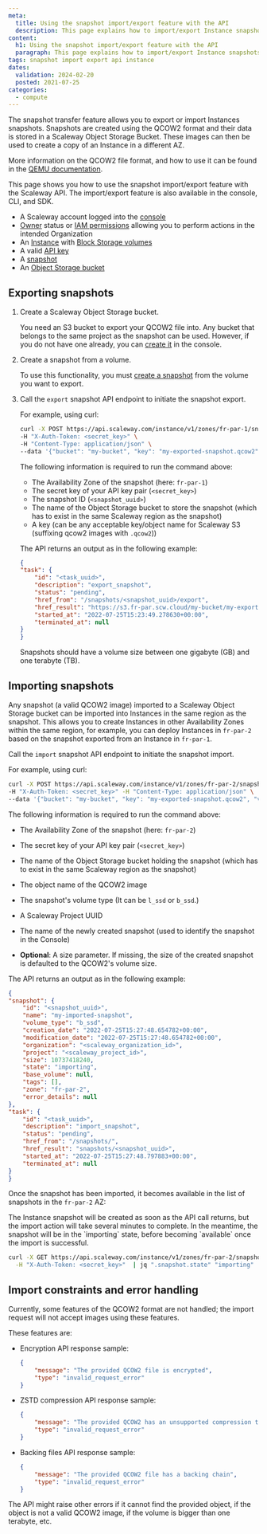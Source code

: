 ```yaml
---
meta:
  title: Using the snapshot import/export feature with the API
  description: This page explains how to import/export Instance snapshots using the Scaleway API
content:
  h1: Using the snapshot import/export feature with the API
  paragraph: This page explains how to import/export Instance snapshots using the Scaleway API
tags: snapshot import export api instance 
dates:
  validation: 2024-02-20
  posted: 2021-07-25
categories:
  - compute
---
```


The snapshot transfer feature allows you to export or import Instances snapshots.
Snapshots are created using the QCOW2 format and their data is stored in a Scaleway Object Storage Bucket. These images can then be used to create a copy of an Instance in a different AZ.

More information on the QCOW2 file format, and how to use it can be found in the [QEMU documentation](https://www.qemu.org/docs/master/system/images.html#cmdoption-image-formats-arg-qcow2).

<Message type="tip">
  This page shows you how to use the snapshot import/export feature with the Scaleway API. The import/export feature is also available in the console, CLI, and SDK.
</Message>

<Macro id="requirements" />

- A Scaleway account logged into the [console](https://console.scaleway.com)
- [Owner](/identity-and-access-management/iam/concepts/#owner) status or [IAM permissions](/identity-and-access-management/iam/concepts/#permission) allowing you to perform actions in the intended Organization
- An [Instance](/compute/instances/how-to/create-an-instance) with [Block Storage volumes](/storage/block/how-to/create-a-volume)
- A valid [API key](/identity-and-access-management/iam/how-to/create-api-keys/)
- A [snapshot](/compute/instances/how-to/create-a-snapshot)
- An [Object Storage bucket](/storage/object/how-to/create-a-bucket)

## Exporting snapshots

1. Create a Scaleway Object Storage bucket.

    You need an S3 bucket to export your QCOW2 file into. Any bucket that belongs to the same project as the snapshot can be used. However, if you do not have one already, you can [create it](/storage/object/how-to/create-a-bucket/) in the console.
2. Create a snapshot from a volume.

    To use this functionality, you must [create a snapshot](/compute/instances/how-to/create-a-snapshot/#how-to-create-a-snapshot) from the volume you want to export.
3. Call the `export` snapshot API endpoint to initiate the snapshot export.

    For example, using curl:
    ```sh
    curl -X POST https://api.scaleway.com/instance/v1/zones/fr-par-1/snapshots/<snapshot_uuid>/export \
    -H "X-Auth-Token: <secret_key>" \
    -H "Content-Type: application/json" \
    --data '{"bucket": "my-bucket", "key": "my-exported-snapshot.qcow2"}'
      ```
    The following information is required to run the command above: 
      - The Availability Zone of the snapshot (here: `fr-par-1`)
      - The secret key of your API key pair (`<secret_key>`)
      - The snapshot ID (`<snapshot_uuid>`)
      - The name of the Object Storage bucket to store the snapshot (which has to exist in the same Scaleway region as the snapshot)
      - A key (can be any acceptable key/object name for Scaleway S3 (suffixing qcow2 images with `.qcow2`))

    The API returns an output as in the following example:
    ```json
    {
    "task": {
        "id": "<task_uuid>",
        "description": "export_snapshot",
        "status": "pending",
        "href_from": "/snapshots/<snapshot_uuid>/export",
        "href_result": "https://s3.fr-par.scw.cloud/my-bucket/my-exported-snapshot.qcow2",
        "started_at": "2022-07-25T15:23:49.278630+00:00",
        "terminated_at": null
    }
    }
    ```

    <Message type="important">
      Snapshots should have a volume size between one gigabyte (GB) and one terabyte (TB).
    </Message>

## Importing snapshots

Any snapshot (a valid QCOW2 image) imported to a Scaleway Object Storage bucket can be imported into Instances in the same region as the snapshot. This allows you to create Instances in other Availability Zones within the same region, for example, you can deploy Instances in `fr-par-2` based on the snapshot exported from an Instance in `fr-par-1`.

Call the `import` snapshot API endpoint to initiate the snapshot import.

For example, using curl:

```sh
curl -X POST https://api.scaleway.com/instance/v1/zones/fr-par-2/snapshots/ \
-H "X-Auth-Token: <secret_key>" -H "Content-Type: application/json" \
--data '{"bucket": "my-bucket", "key": "my-exported-snapshot.qcow2", "volume_type": "b_ssd", "project": "<scaleway_project_id>", "name": "my-imported-snapshot"}'
```

The following information is required to run the command above:
  - The Availability Zone of the snapshot (here: `fr-par-2`)
  - The secret key of your API key pair (`<secret_key>`)
  - The name of the Object Storage bucket holding the snapshot (which has to exist in the same Scaleway region as the snapshot)
  - The object name of the QCOW2 image

  - The snapshot's volume type (It can be `l_ssd` or `b_ssd`.)
  - A Scaleway Project UUID
  - The name of the newly created snapshot (used to identify the snapshot in the Console)
  - **Optional**: A size parameter. If missing, the size of the created snapshot is defaulted to the QCOW2's volume size.

The API returns an output as in the following example:

```json
{
"snapshot": {
    "id": "<snapshot_uuid>",
    "name": "my-imported-snapshot",
    "volume_type": "b_ssd",
    "creation_date": "2022-07-25T15:27:48.654782+00:00",
    "modification_date": "2022-07-25T15:27:48.654782+00:00",
    "organization": "<scaleway_organization_id>",
    "project": "<scaleway_project_id>",
    "size": 10737418240,
    "state": "importing",
    "base_volume": null,
    "tags": [],
    "zone": "fr-par-2",
    "error_details": null
},
"task": {
    "id": "<task_uuid>",
    "description": "import_snapshot",
    "status": "pending",
    "href_from": "/snapshots/",
    "href_result": "snapshots/<snapshot_uuid>",
    "started_at": "2022-07-25T15:27:48.797883+00:00",
    "terminated_at": null
}
}
```

Once the snapshot has been imported, it becomes available in the list of snapshots in the `fr-par-2` AZ:

<Message type="tip">
  The Instance snapshot will be created as soon as the API call returns, but the import action will take several minutes to complete. In the meantime, the snapshot will be in the `importing` state, before becoming `available` once the import is successful.

  ```sh
  curl -X GET https://api.scaleway.com/instance/v1/zones/fr-par-2/snapshots/<snapshot_uuid> \
    -H "X-Auth-Token: <secret_key>"  | jq ".snapshot.state" "importing"
  ```
</Message>


## Import constraints and error handling

Currently, some features of the QCOW2 format are not handled; the import request will not accept images using these features.

These features are:

- Encryption 
    API response sample:
    ```json
    {
        "message": "The provided QCOW2 file is encrypted",
        "type": "invalid_request_error"
    }
    ```
- ZSTD compression
    API response sample:
    ```json
    {
        "message": "The provided QCOW2 has an unsupported compression type",
        "type": "invalid_request_error"
    }
    ```
- Backing files
    API response sample:
    ```json
    {
        "message": "The provided QCOW2 file has a backing chain",
        "type": "invalid_request_error"
    }
    ```

<Message type="note">
  The API might raise other errors if it cannot find the provided object, if the object is not a valid QCOW2 image, if the volume is bigger than one terabyte, etc.
</Message>


